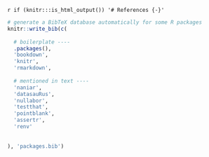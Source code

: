 `r if (knitr:::is_html_output()) '# References {-}'`

```r
# generate a BibTeX database automatically for some R packages
knitr::write_bib(c(
  
  # boilerplate ----
  .packages(), 
  'bookdown', 
  'knitr', 
  'rmarkdown',
  
  # mentioned in text ----
  'naniar',
  'datasauRus',
  'nullabor',
  'testthat',
  'pointblank',
  'assertr',
  'renv'
  
  
), 'packages.bib')
```

